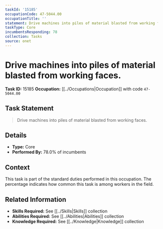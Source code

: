 ```yaml
---
taskId: '15185'
occupationCode: 47-5044.00
occupationTitle: ''
statement: Drive machines into piles of material blasted from working faces.
taskType: Core
incumbentsResponding: 78
collection: Tasks
source: onet
---
```

# Drive machines into piles of material blasted from working faces.

**Task ID:** 15185
**Occupation:** [[../Occupations|Occupation]] with code `47-5044.00`

## Task Statement

> Drive machines into piles of material blasted from working faces.

## Details

- **Type:** Core
- **Performed By:** 78.0% of incumbents

## Context

This task is part of the standard duties performed in this occupation. The percentage indicates how common this task is among workers in the field.

## Related Information

- **Skills Required:** See [[../Skills|Skills]] collection
- **Abilities Required:** See [[../Abilities|Abilities]] collection
- **Knowledge Required:** See [[../Knowledge|Knowledge]] collection
